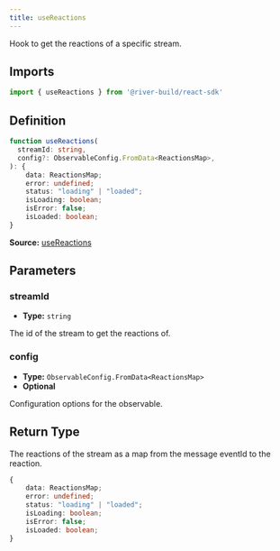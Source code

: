 ```yaml
---
title: useReactions
---
```

Hook to get the reactions of a specific stream.

## Imports

```ts
import { useReactions } from '@river-build/react-sdk'
```

## Definition

```ts
function useReactions(
  streamId: string,
  config?: ObservableConfig.FromData<ReactionsMap>,
): {
    data: ReactionsMap;
    error: undefined;
    status: "loading" | "loaded";
    isLoading: boolean;
    isError: false;
    isLoaded: boolean;
}
```

**Source:** [useReactions](https://github.com/towns-protocol/towns/blob/main/packages/react-sdk/src/useReactions.ts)

## Parameters

### streamId

- **Type:** `string`

The id of the stream to get the reactions of.

### config

- **Type:** `ObservableConfig.FromData<ReactionsMap>`
- **Optional**

Configuration options for the observable.

## Return Type

The reactions of the stream as a map from the message eventId to the reaction.

```ts
{
    data: ReactionsMap;
    error: undefined;
    status: "loading" | "loaded";
    isLoading: boolean;
    isError: false;
    isLoaded: boolean;
}
```
